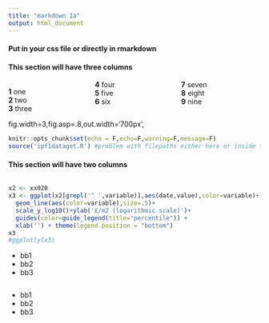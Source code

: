 ```yaml
---
title: "markdown 1a"
output: html_document
---
```


#### Put in your css file or directly in rmarkdown

<style>
  .col2 {
    columns: 2 600px;         /* number of columns and width in pixels*/
    -webkit-columns: 2 800px; /* chrome, safari */
    -moz-columns: 2 600px;    /* firefox */
  }
  .col3 {
    columns: 3 100px;
    -webkit-columns: 3 100px;
    -moz-columns: 3 100px;
  }
</style>

#### This section will have three columns

<div class="col3">
**1** one  
**2** two  
**3** three  
**4** four  
**5** five  
**6** six  
**7** seven  
**8** eight  
**9** nine  
</div>

fig.width=3,fig.asp=.8,out.width='700px',

```r
knitr::opts_chunk$set(echo = F,echo=F,warning=F,message=F)
source('ipf1dataget.R') #problem with filepaths either here or inside the script 20171011
```

#### This section will have two columns

<div class="col2">
```r
x2 <- xx020
x3 <- ggplot(x2[grepl('^ ',variable)],aes(date,value),color=variable)+
  geom_line(aes(color=variable),size=.5)+
  scale_y_log10()+ylab('£/m2 (logarithmic scale)')+ 
  guides(color=guide_legend(title="percentile")) + 
  xlab('') + theme(legend.position = "bottom")
x3
#ggplotly(x3)
```

* bb1 
* bb2 
* bb3  

</div>

* bb1 
* bb2 
* bb3  